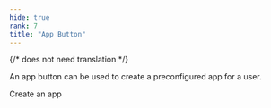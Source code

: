 ```yaml
---
hide: true
rank: 7
title: "App Button"
---
```

{/* does not need translation */}



An app button can be used to create a preconfigured app for a user.

<H>
  <AppButton
    id='postman_app'
    name='Postman'
    scopes='root_readwrite,manage_managed_users'
    can_act_as_user
    access='application'
    authentication_type='auth_code_grant'
    redirect_url='/auth/callback'
    cors_origins=''>
    Create an app
  </AppButton>
</H>